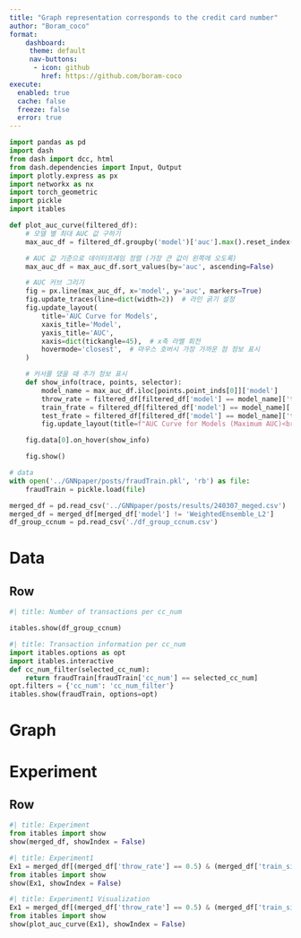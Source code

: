 ```yaml
---
title: "Graph representation corresponds to the credit card number"
author: "Boram_coco"
format: 
    dashboard:
     theme: default
     nav-buttons:
      - icon: github
        href: https://github.com/boram-coco
execute: 
  enabled: true
  cache: false
  freeze: false
  error: true
---
```


```python
import pandas as pd
import dash
from dash import dcc, html
from dash.dependencies import Input, Output
import plotly.express as px
import networkx as nx
import torch_geometric
import pickle
import itables

def plot_auc_curve(filtered_df):
    # 모델 별 최대 AUC 값 구하기
    max_auc_df = filtered_df.groupby('model')['auc'].max().reset_index()

    # AUC 값 기준으로 데이터프레임 정렬 (가장 큰 값이 왼쪽에 오도록)
    max_auc_df = max_auc_df.sort_values(by='auc', ascending=False)

    # AUC 커브 그리기
    fig = px.line(max_auc_df, x='model', y='auc', markers=True)
    fig.update_traces(line=dict(width=2))  # 라인 굵기 설정
    fig.update_layout(
        title='AUC Curve for Models',
        xaxis_title='Model',
        yaxis_title='AUC',
        xaxis=dict(tickangle=45),  # x축 라벨 회전
        hovermode='closest',  # 마우스 호버시 가장 가까운 점 정보 표시
    )

    # 커서를 댔을 때 추가 정보 표시
    def show_info(trace, points, selector):
        model_name = max_auc_df.iloc[points.point_inds[0]]['model']
        throw_rate = filtered_df[filtered_df['model'] == model_name]['throw_rate'].iloc[0]
        train_frate = filtered_df[filtered_df['model'] == model_name]['train_frate'].iloc[0]
        test_frate = filtered_df[filtered_df['model'] == model_name]['test_frate'].iloc[0]
        fig.update_layout(title=f"AUC Curve for Models (Maximum AUC)<br>Model: {model_name}<br>Throw Rate: {throw_rate}<br>Train FRATE: {train_frate}<br>Test FRATE: {test_frate}")

    fig.data[0].on_hover(show_info)

    fig.show()

# data
with open('../GNNpaper/posts/fraudTrain.pkl', 'rb') as file:
    fraudTrain = pickle.load(file)    

merged_df = pd.read_csv('../GNNpaper/posts/results/240307_meged.csv')
merged_df = merged_df[merged_df['model'] != 'WeightedEnsemble_L2']
df_group_ccnum = pd.read_csv('./df_group_ccnum.csv')

```


# Data {orientation="columns" scrolling="true"}

## Row {.tabset}



```python
#| title: Number of transactions per cc_num

itables.show(df_group_ccnum)
```


```python
#| title: Transaction information per cc_num
import itables.options as opt
import itables.interactive
def cc_num_filter(selected_cc_num):
    return fraudTrain[fraudTrain['cc_num'] == selected_cc_num]
opt.filters = {'cc_num': 'cc_num_filter'}
itables.show(fraudTrain, options=opt)

```

# Graph



# Experiment

## Row {.tabset}

```python
#| title: Experiment
from itables import show
show(merged_df, showIndex = False)
```


```python
#| title: Experiment1
Ex1 = merged_df[(merged_df['throw_rate'] == 0.5) & (merged_df['train_size'] == 9009)]
from itables import show
show(Ex1, showIndex = False)
```

```python
#| title: Experiment1 Visualization
Ex1 = merged_df[(merged_df['throw_rate'] == 0.5) & (merged_df['train_size'] == 9009)]
from itables import show
show(plot_auc_curve(Ex1), showIndex = False)
```